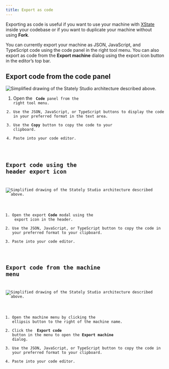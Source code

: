 ```yaml
---
title: Export as code
---
```



Exporting as code is useful if you want to use your machine with [XState](xstate/intro.mdx) inside your codebase or if you want to duplicate your machine without using **Fork**.

You can currently export your machine as JSON, JavaScript, and TypeScript code using the code panel in the right tool menu. You can also export as code from the **Export machine** dialog using the export icon button in the editor’s top bar.

## Export code from the code panel

![Simplified drawing of the Stately Studio architecture described above.](/export_from_code_panel.png)

1. Open the <Code size={16} /> **Code** panel from the right tool menu.
2. Use the JSON, JavaScript, or TypeScript buttons to display the code in your preferred format in the text area.
3. Use the **Copy** button to copy the code to your clipboard.
4. Paste into your code editor.

## Export code using the header export icon

![Simplified drawing of the Stately Studio architecture described above.](/export_from_top_bar.png)

1. Open the export **Code** modal using the <Upload size={16} /> export icon in the header.
2. Use the JSON, JavaScript, or TypeScript button to copy the code in your preferred format to your clipboard.
3. Paste into your code editor.

## Export code from the machine menu

![Simplified drawing of the Stately Studio architecture described above.](/export_from_machine_list.png)

1. Open the machine menu by clicking the <MoreHorizontal size={16} /> ellipsis button to the right of the machine name.
2. Click the <ShareIcon size={16} /> **Export code** button in the menu to open the **Export machine** dialog.
3. Use the JSON, JavaScript, or TypeScript button to copy the code in your preferred format to your clipboard.
4. Paste into your code editor.
